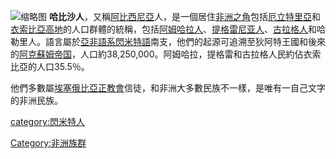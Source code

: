 {{multiple issues|
{{expand|time=2015-02-09T07:34:42+00:00}}
{{unreferenced|time=2015-02-09T07:34:42+00:00}}
}}
[[File:Habesha_women-a.jpg|缩略图]]
'''哈比沙人'''，又稱[[阿比西尼亞|阿比西尼亞]]人，是一個居住[[非洲之角|非洲之角]]包括[[厄立特里亞|厄立特里亞]]和[[衣索比亞高地|衣索比亞高地]]的人口群體的統稱，包括[[阿姆哈拉人|阿姆哈拉人]]、[[提格雷尼亚人|提格雷尼亚人]]、[[古拉格人|古拉格人]]和哈勒里人。語言屬於[[亞非語系|亞非語系]][[閃米特語|閃米特語]]南支，他們的起源可追溯至狄阿特王國和後來的[[阿克蘇姆帝国|阿克蘇姆帝国]]，人口約38,250,000。阿姆哈拉，提格雷和古拉格人民約佔衣索比亞的人口35.5％。

他們多數屬[[埃塞俄比亞正教會|埃塞俄比亞正教會]]信徒，和非洲大多數民族不一樣，是唯有一自己文字的非洲民族。

[[category:閃米特人|category:閃米特人]]
[[Category:非洲族群|Category:非洲族群]]